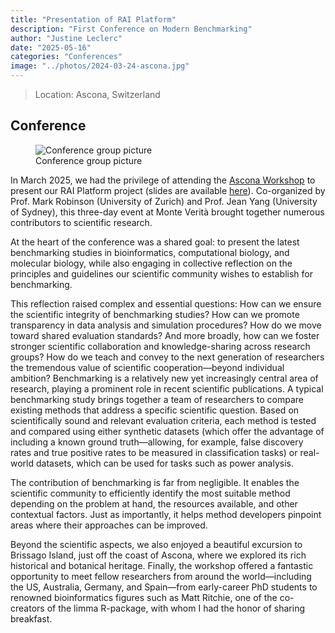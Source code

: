 ```yaml
---
title: "Presentation of RAI Platform"
description: "First Conference on Modern Benchmarking"
author: "Justine Leclerc"
date: "2025-05-16"
categories: "Conferences"
image: "../photos/2024-03-24-ascona.jpg"
---
```


> Location: Ascona, Switzerland\

## Conference

![Conference group picture](../photos/2024-03-24-ascona.jpg)

In March 2025, we had the privilege of attending the [Ascona Workshop]((https://sites.google.com/view/ascona2025)) to present our RAI Platform project (slides are available [here](https://doi.org/10.5281/zenodo.15117913)). Co-organized by Prof. Mark Robinson (University of Zurich) and Prof. Jean Yang (University of Sydney), this three-day event at Monte Verità brought together numerous contributors to scientific research.

At the heart of the conference was a shared goal: to present the latest benchmarking studies in bioinformatics, computational biology, and molecular biology, while also engaging in collective reflection on the principles and guidelines our scientific community wishes to establish for benchmarking.

This reflection raised complex and essential questions: How can we ensure the scientific integrity of benchmarking studies? How can we promote transparency in data analysis and simulation procedures? How do we move toward shared evaluation standards? And more broadly, how can we foster stronger scientific collaboration and knowledge-sharing across research groups? How do we teach and convey to the next generation of researchers the tremendous value of scientific cooperation—beyond individual ambition?
Benchmarking is a relatively new yet increasingly central area of research, playing a prominent role in recent scientific publications. A typical benchmarking study brings together a team of researchers to compare existing methods that address a specific scientific question. Based on scientifically sound and relevant evaluation criteria, each method is tested and compared using either synthetic datasets (which offer the advantage of including a known ground truth—allowing, for example, false discovery rates and true positive rates to be measured in classification tasks) or real-world datasets, which can be used for tasks such as power analysis.

The contribution of benchmarking is far from negligible. It enables the scientific community to efficiently identify the most suitable method depending on the problem at hand, the resources available, and other contextual factors. Just as importantly, it helps method developers pinpoint areas where their approaches can be improved.

Beyond the scientific aspects, we also enjoyed a beautiful excursion to Brissago Island, just off the coast of Ascona, where we explored its rich historical and botanical heritage. Finally, the workshop offered a fantastic opportunity to meet fellow researchers from around the world—including the US, Australia, Germany, and Spain—from early-career PhD students to renowned bioinformatics figures such as Matt Ritchie, one of the co-creators of the limma R-package, with whom I had the honor of sharing breakfast.
